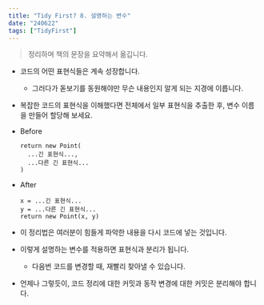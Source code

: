 ```yaml
---
title: "Tidy First? 8. 설명하는 변수"
date: "240622"
tags: ["TidyFirst"]
---
```


> 정리하며 책의 문장을 요약해서 옮깁니다.

- 코드의 어떤 표현식들은 계속 성장합니다.
  - 그러다가 돋보기를 동원해야만 무슨 내용인지 알게 되는 지경에 이릅니다.
- 복잡한 코드의 표현식을 이해했다면 전체에서 일부 표현식을 추출한 후, 변수 이름을 만들어 할당해 보세요.
- Before
  ```
  return new Point(
    ...긴 표현식...,
    ...다른 긴 표현식...
  )
  ```
- After

  ```
  x = ...긴 표현식...
  y = ...다른 긴 표현식...
  return new Point(x, y)
  ```

- 이 정리법은 여러분이 힘들게 파악한 내용을 다시 코드에 넣는 것입니다.
- 이렇게 설명하는 변수를 적용하면 표현식과 분리가 됩니다.
  - 다음번 코드를 변경할 때, 재빨리 찾아낼 수 있습니다.
- 언제나 그렇듯이, 코드 정리에 대한 커밋과 동작 변경에 대한 커밋은 분리해야 합니다.

